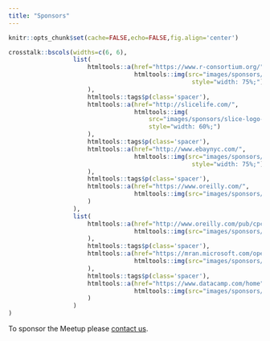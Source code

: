 ```yaml
---
title: "Sponsors"
---
```


```r
knitr::opts_chunk$set(cache=FALSE,echo=FALSE,fig.align='center')
```

```r
crosstalk::bscols(widths=c(6, 6),
                  list(
                      htmltools::a(href="https://www.r-consortium.org/",
                                   htmltools::img(src="images/sponsors/RConsortium-logo.png",
                                                   style="width: 75%;")
                      ),
                      htmltools::tags$p(class='spacer'),
                      htmltools::a(href="http://slicelife.com/",
                                   htmltools::img(
                                       src="images/sponsors/slice-logo-primary-web-large.png",
                                       style="width: 60%;")
                      ),
                      htmltools::tags$p(class='spacer'),
                      htmltools::a(href="http://www.ebaynyc.com/",
                                   htmltools::img(src="images/sponsors/ebaynyc-web.png",
                                                   style="width: 75%;")
                      ),
                      htmltools::tags$p(class='spacer'),
                      htmltools::a(href="https://www.oreilly.com/",
                                   htmltools::img(src="images/sponsors/oreilly-logo.png")
                      )
                  ),
                  list(
                      htmltools::a(href="http://www.oreilly.com/pub/cpc/79528",
                                   htmltools::img(src="images/sponsors/JupyterCon.png")
                      ),
                      htmltools::tags$p(class='spacer'),
                      htmltools::a(href="https://mran.microsoft.com/open/",
                                   htmltools::img(src="images/sponsors/microsoft-logo.png")
                      ),
                      htmltools::tags$p(class='spacer'),
                      htmltools::a(href="https://www.datacamp.com/home",
                                   htmltools::img(src="images/sponsors/DataCampHorizontalFull.png")
                      )
                  )
)
```

<p class='spacer'></p>

To sponsor the Meetup please [contact us](contact.html).